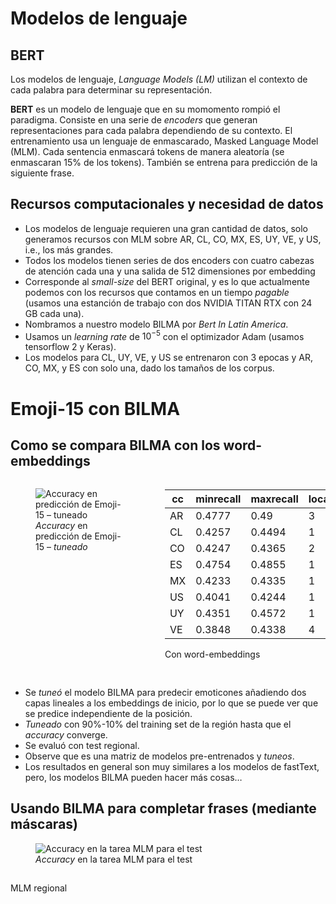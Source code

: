 # Modelos de lenguaje

## BERT
::: {.r-fit-text}
Los modelos de lenguaje, _Language Models (LM)_ utilizan el contexto de cada palabra para determinar su representación.

**BERT** es un modelo de lenguaje que en su momomento rompió el paradigma. Consiste en una serie de _encoders_ que generan representaciones para cada palabra dependiendo de su contexto. El entrenamiento usa un lenguaje de enmascarado, Masked Language Model (MLM). Cada sentencia enmascará tokens de manera aleatoría (se enmascaran 15% de los tokens). También se entrena para predicción de la siguiente frase.
:::

## Recursos computacionales y necesidad de datos
:::  {.r-fit-text}
- Los modelos de lenguaje requieren una gran cantidad de datos, solo generamos recursos con MLM sobre AR, CL, CO, MX, ES, UY, VE, y US, i.e., los más grandes.
- Todos los modelos tienen series de dos encoders con cuatro cabezas de atención cada una y una salida de 512 dimensiones por embedding
- Corresponde al _small-size_ del BERT original, y es lo que actualmente podemos con los recursos que contamos en un tiempo _pagable_ (usamos una estanción de trabajo con dos NVIDIA TITAN RTX con 24 GB cada una).
- Nombramos a nuestro modelo BILMA por _Bert In Latin America_.
- Usamos un _learning rate_ de $10^{-5}$ con el optimizador Adam (usamos tensorflow 2 y Keras).
- Los modelos para CL, UY, VE, y US se entrenaron con 3 epocas y AR, CO, MX, y ES con solo una, dado los tamaños de los corpus.
:::

# Emoji-15 con BILMA

## Como se compara BILMA con los word-embeddings
:::: {.columns}
::: {.column}
![_Accuracy_ en predicción de Emoji-15 -- _tuneado_](figs/fig-bilma-cls.png)
:::

::: {.column}

::::: {style="font-size: 16pt;"} 
| cc |	minrecall	| maxrecall |	localrank |	top5 |
|---|---|---|---|---|
| AR |	0.4777 |	0.49   |	3	| UY,PY,AR,PE,CO  |
| CL |	0.4257 |	0.4494 |	1	| CL,US,MX,AR,ES  |
| CO |	0.4247 |	0.4365 |	2	| US,CO,VE,EC,GT  |
| ES |	0.4754 |	0.4855 |	1	| ES,AR,MX,US,VE  |
| MX |	0.4233 |	0.4335 |	1	| MX,GT,CR,US,CO  |
| US |	0.4041 |	0.4244 |	1	| US,MX,CO,ES,CL  |
| UY |	0.4351 |	0.4572 |	1	| UY,US,CO,CL,VE  |
| VE |	0.3848 |	0.4338 |	4	| MX,CO,ES,VE,US  |
:::::

Con word-embeddings
:::
::::

##
- Se _tuneó_ el modelo BILMA para predecir emoticones añadiendo dos capas lineales a los embeddings de inicio, por lo que se puede ver que se predice independiente de la posición. 
- _Tuneado_ con 90%-10% del training set de la región hasta que el _accuracy_ converge.
- Se evaluó con test regional.
- Observe que es una matriz de modelos pre-entrenados y _tuneos_.
- Los resultados en general son muy similares a los modelos de fastText, pero, los modelos BILMA pueden hacer más cosas...

## Usando BILMA para completar frases (mediante máscaras)
![_Accuracy_ en la tarea MLM para el test](figs/fig-bilma-mlm.png)


## {background-image=figs/bilma-mlm-table.png background-size=contain}
MLM regional
<!-- ![](figs/bilma-mlm-table.png){.absolute left=0 top=0 width=1200 height=2400 }
-->

